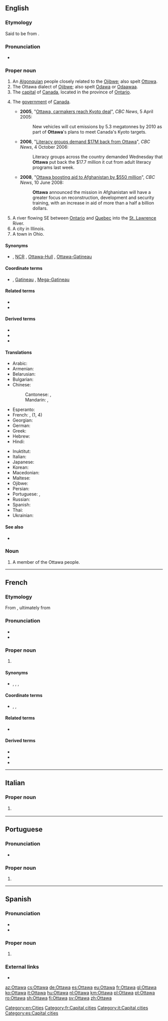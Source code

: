 {{also|Òttawa}}
==English==
{{wikipedia|lang=en}}

===Etymology===
Said to be from {{der|en|oj|odaawaa||traders}}.

===Pronunciation===
* {{IPA|/ˈɒtəwə/|lang=en}}

===Proper noun===
{{en-proper noun}}

# An [[Algonquian]] people closely related to the [[Ojibwe]]; also spelt [[Ottowa]].
# The Ottawa dialect of [[Ojibwe]]; also spelt [[Odawa]] or [[odaawaa|Odaawaa]].
# The [[capital]] of [[Canada]], located in the province of [[Ontario]].
# {{lb|en|by [[synecdoche]]}} The [[government]] of [[Canada]].
#* '''2005''', "[http://www.cbc.ca/news/canada/story/2005/03/23/car-emissions040323.html Ottawa, carmakers reach Kyoto deal]", ''CBC News'', 5 April 2005:
#*: New vehicles will cut emissions by 5.3 megatonnes by 2010 as part of '''Ottawa''''s plans to meet Canada's Kyoto targets.
#* '''2006''', "[http://www.cbc.ca/news/canada/story/2006/10/04/literacy-cuts.html Literacy groups demand $17M back from Ottawa]", ''CBC News'', 4 October 2006:
#*: Literacy groups across the country demanded Wednesday that '''Ottawa''' put back the $17.7 million it cut from adult literacy programs last week.
#* '''2008''', "[http://www.cbc.ca/news/canada/story/2008/06/10/afghanistan-aid.html Ottawa boosting aid to Afghanistan by $550 million]", ''CBC News'', 10 June 2008:
#*: '''Ottawa''' announced the mission in Afghanistan will have a greater focus on reconstruction, development and security training, with an increase in aid of more than a half a billion dollars.
# A river flowing SE between [[Ontario]] and [[Quebec]] into the [[St. Lawrence]] River.
# A city in Illinois.
# A town in Ohio.

====Synonyms====
* {{sense|capital of Canada}} {{l|en|National Capital Region}} , [[NCR]] , [[Ottawa-Hull]] , [[Ottawa-Gatineau]] {{gloss|biprovincial metropolitan region}}

====Coordinate terms====
* {{sense|capital of Canada}} {{l|en|Hull}} , [[Gatineau]] , [[Mega-Gatineau]] {{gloss|twin city on opposite bank of river}}

====Related terms====
* {{l|en|Ottawan}}
* {{l|en|Outaouais}}

====Derived terms====
* {{l|en|Ottawa-Hull}}
* {{l|en|Ottawa-Gatineau}}
* {{l|en|Mega-Ottawa}}

====Translations====
{{trans-top|capital of Canada}}
* Arabic: {{t|ar|أُوتَاوَا|f|tr=ʾutāwā}}
* Armenian: {{t|hy|Օտտավա}}
* Belarusian: {{t|be|Ата́ва|f}}
* Bulgarian: {{t|bg|Ота́ва|f}}
* Chinese:
*: Cantonese: {{t|yue|渥太華|sc=Hani}}, {{t|yue|渥太华|tr=ak1 taai3 waa4|sc=Hani}}
*: Mandarin: {{t+|cmn|渥太華|sc=Hani}}, {{t+|cmn|渥太华|tr=Wòtàihuá|sc=Hani}}
* Esperanto: {{t+|eo|Otavo}}
* French: {{t+|fr|Ottawa|m}}, {{t+|fr|Outaouais|m}} (1, 4)
* Georgian: {{t|ka|ოტავა}}
* German: {{t+|de|Ottawa}}
* Greek: {{t+|el|Οττάβα|f}}
* Hebrew: {{t|he|אוטווה}}
* Hindi: {{t|hi|ओटावा|tr=ōṭāvā}}
{{trans-mid}}
* Inuktitut: {{t|iu|ᐊᑦᑖᕙ|tr=Attava|sc=Cans}}
* Italian: {{t+|it|Ottawa}}
* Japanese: {{t|ja|オタワ|tr=Otawa}}
* Korean: {{t|ko|오타와|tr=Otawa|sc=Hang}}
* Macedonian: {{t|mk|Ота́ва|f}}
* Maltese: {{t|mt|Ottawa}}
* Ojibwe: {{t-check|oj|ᐅᑖᐙ|tr=odaawaa|sc=Cans}}
* Persian: {{t|fa|اتاوا|tr=otâvâ}}
* Portuguese: {{t+|pt|Otava|f}}, {{t+|pt|Ottawa|f}}
* Russian: {{t+|ru|Отта́ва|f}}
* Spanish: {{t+|es|Ottawa}}
* Thai: {{t|th|ออตตาวา|tr=òt-dtaa-waa}}
* Ukrainian: {{t|uk|Отта́ва|f}}
{{trans-bottom}}

====See also====
* {{langcat|otw}}

===Noun===
{{en-noun}}

# A member of the Ottawa people.

{{topics|en|Cities in Canada|Capital cities|Rivers in Canada}}
[[Category:en:Cities]]

----

==French==

===Etymology===
From {{der|fr|en|Ottawa}}, ultimately from {{der|fr|oj|odaawaa||traders}}

===Pronunciation===
* {{fr-IPA}}
* {{audio|Qc-Ottawa.ogg|Audio (CAN)|lang=fr}}

===Proper noun===
{{fr-proper noun}}
# {{l|en|Ottawa}} {{gloss|capital city of Canada}}

====Synonyms====
* {{l|fr|Région de la capitale nationale}} , {{l|fr|RCN}} , {{l|fr|Ottawa-Hull}} , {{l|fr|Ottawa-Gatineau}} {{gloss|biprovincial metropolitan region}}

====Coordinate terms====
* {{l|fr|Hull}} , {{l|fr|Gatineau}} , {{l|fr|Méga-Gatineau}} {{gloss|twin city on opposite bank of river}}

====Related terms====
* {{l|fr|Outaouais}}

====Derived terms====
* {{l|fr|Ottawa-Hull}}
* {{l|fr|Ottawa-Gatineau}}
* {{l|fr|Méga-Ottawa}}

[[Category:fr:Capital cities]]
[[Category:it:Capital cities]]
[[Category:es:Capital cities]]

----

==Italian==
===Proper noun===
{{it-proper noun}}
# {{l|en|Ottawa}} {{gloss|capital city of Canada}}

----

==Portuguese==

===Pronunciation===
* {{a|Brazil}} {{IPA|/o.ˈtaw.ɐ/|lang=pt}}

===Proper noun===
{{pt-proper noun|f}}

# {{alternative form of|Otava|lang=pt}}

----

==Spanish==
===Pronunciation===
* {{IPA|/oˈta.wa/|lang=es}}
* {{IPA|/oˈta.ɣwa/|lang=es}}

===Proper noun===
{{es-proper noun}}
# {{l|en|Ottawa}} {{gloss|capital city of Canada}}

===External links===
*{{R:DRAE 2001}}

[[az:Ottawa]]
[[cs:Ottawa]]
[[de:Ottawa]]
[[es:Ottawa]]
[[eu:Ottawa]]
[[fr:Ottawa]]
[[gl:Ottawa]]
[[ko:Ottawa]]
[[it:Ottawa]]
[[hu:Ottawa]]
[[nl:Ottawa]]
[[km:Ottawa]]
[[pl:Ottawa]]
[[pt:Ottawa]]
[[ro:Ottawa]]
[[sh:Ottawa]]
[[fi:Ottawa]]
[[sv:Ottawa]]
[[zh:Ottawa]]